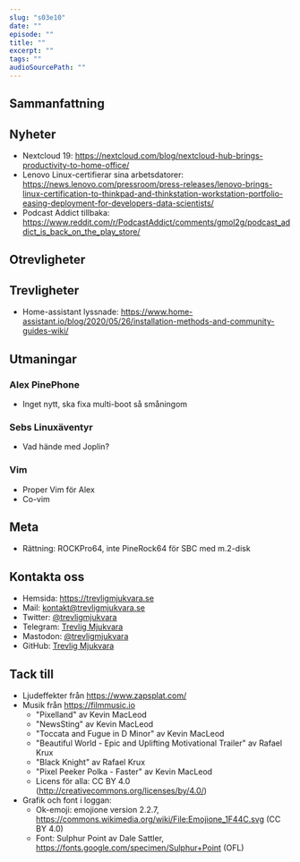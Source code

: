 ```yaml
---
slug: "s03e10"
date: ""
episode: ""
title: ""
excerpt: ""
tags: ""
audioSourcePath: ""
---
```


## Sammanfattning

## Nyheter
- Nextcloud 19: https://nextcloud.com/blog/nextcloud-hub-brings-productivity-to-home-office/
- Lenovo Linux-certifierar sina arbetsdatorer: https://news.lenovo.com/pressroom/press-releases/lenovo-brings-linux-certification-to-thinkpad-and-thinkstation-workstation-portfolio-easing-deployment-for-developers-data-scientists/
- Podcast Addict tillbaka: https://www.reddit.com/r/PodcastAddict/comments/gmol2g/podcast_addict_is_back_on_the_play_store/

## Otrevligheter

## Trevligheter
- Home-assistant lyssnade: https://www.home-assistant.io/blog/2020/05/26/installation-methods-and-community-guides-wiki/


## Utmaningar
### Alex PinePhone
- Inget nytt, ska fixa multi-boot så småningom

### Sebs Linuxäventyr
- Vad hände med Joplin?

### Vim
- Proper Vim för Alex
- Co-vim

## Meta
- Rättning: ROCKPro64, inte PineRock64 för SBC med m.2-disk

## Kontakta oss

- Hemsida: https://trevligmjukvara.se
- Mail: kontakt@trevligmjukvara.se
- Twitter: [@trevligmjukvara](https://twitter.com/trevligmjukvara)
- Telegram: [Trevlig Mjukvara](https://t.me/trevligmjukvara)
- Mastodon: [@trevligmjukvara](https://mastodon.linuxkompis.se/@trevligmjukvara)
- GitHub: [Trevlig Mjukvara](https://github.com/trevligmjukvara)

## Tack till

- Ljudeffekter från https://www.zapsplat.com/
- Musik från https://filmmusic.io
  - "Pixelland" av Kevin MacLeod
  - "NewsSting" av Kevin MacLeod
  - "Toccata and Fugue in D Minor" av Kevin MacLeod
  - "Beautiful World - Epic and Uplifting Motivational Trailer" av Rafael Krux
  - "Black Knight" av Rafael Krux
  - "Pixel Peeker Polka - Faster" av Kevin MacLeod
  - Licens för alla: CC BY 4.0 (http://creativecommons.org/licenses/by/4.0/)
- Grafik och font i loggan:
  - Ok-emoji: emojione version 2.2.7, https://commons.wikimedia.org/wiki/File:Emojione_1F44C.svg (CC BY 4.0)
  - Font: Sulphur Point av Dale Sattler, https://fonts.google.com/specimen/Sulphur+Point (OFL)
